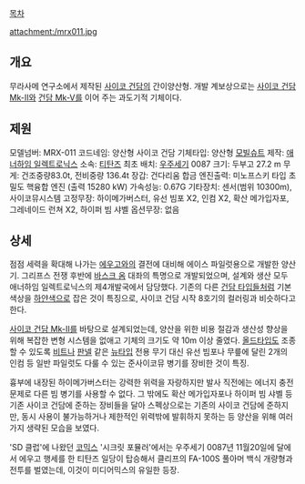 [[목차]]

attachment:/mrx011.jpg

== 개요 ==
무라사메 연구소에서 제작된 [[사이코 건담]]의 간이양산형. 개발 계보상으로는 [[사이코 건담 Mk-II]]와 [[건담 Mk-V]]를 이어 주는 과도기적 기체이다.


== 제원 == 
모델넘버: MRX-011 
코드네임: 양산형 사이코 건담
기체타입: 양산형 [[모빌슈트]]
제작: [[애너하임 일렉트로닉스]]
소속: [[티탄즈]]
최초 배치: [[우주세기]] 0087
크기: 두부고 27.2 m
무게: 건조중량83.0t, 전비중량 136.4t
장갑: 건다리움 합금
엔진출력: 미노프스키 타입 초밀도 핵융합 엔진 (출력 15280 kW)
가속성능:  0.67G
기타장치: 센서(범위 10300m), 사이코뮤시스템
고정무장: 하이메가버스터, 유선 빔포 X2, 인컴 X2, 확산 메가입자포, 그레네이드 런쳐 X2, 하이퍼 빔 샤벨
옵션무장: 없음

== 상세 ==
점점 세력을 확대해 나가는 [[에우고]]와의 결전에 대비해 에이스 파일럿용으로 개발한 양산기. 그리프스 전쟁 후반에 [[바스크 옴]] 대좌의 특명으로 개발되었으며, 설계와 생산 모두 애너하임 일렉트로닉스의 제4개발국에서 담당했다. 기존의 다른 [[건담 타입]]들처럼 기본 색상을 [[하얀색]]으로 잡은 것이 특징으로, 사이코 건담 시작 8호기의 컬러링과 비슷하다고 한다.

[[사이코 건담 Mk-II]]를 바탕으로 설계되었는데, 양산을 위한 비용 절감과 생산성 향상을 위해 복잡한 변형 시스템을 없애고 기체의 크기도 약 10m 이상 줄였다. [[올드타입]]도 조종할 수 있도록 [[비트]]나 [[판넬]] 같은 [[뉴타입]] 전용 무기 대신 유선 빔포나 무릎에 달린 2개의 인컴 등 일반 파일럿도 다룰 수 있는 준사이코뮤 병기를 장비한 것이 특징.

흉부에 내장된 하이메가버스터는 강력한 위력을 자랑하지만 발사 직전에는 에너지 충전 문제로 다른 빔 병기를 사용할 수 없다. 그 밖에도 확산 메가입자포나 하이퍼 빔 샤벨 등 기존 사이코 건담에 준하는 장비들을 달아 스펙상으로는 기존의 사이코 건담에 준하지만, 동시 사용이 불가능하거나 제한적인 위력밖에 발휘하지 못하는 등 양산을 위해 여러 가지 생략된 모습을 보였다.

'SD 클럽'에 나왔던 [[코믹스]] '시크릿 포뮬러'에서는 우주세기 0087년 11월20일에 달에서 에우고 행세를 한 티탄즈 일당이 탑승해서 클리프의 FA-100S 풀아머 백식 개량형과 전투를 벌였는데, 이것이 미디어믹스의 유일한 등장.
